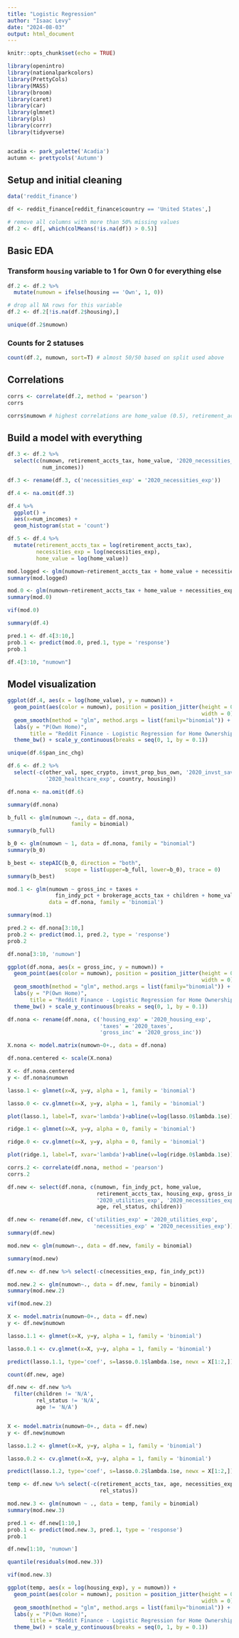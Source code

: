 ```yaml
---
title: "Logistic Regression"
author: "Isaac Levy"
date: "2024-08-03"
output: html_document
---
```


```r
knitr::opts_chunk$set(echo = TRUE)

library(openintro)
library(nationalparkcolors)
library(PrettyCols)
library(MASS)
library(broom)
library(caret)
library(car)
library(glmnet)
library(pls)
library(corrr)
library(tidyverse)


acadia <- park_palette('Acadia')
autumn <- prettycols('Autumn')


```

## Setup and initial cleaning

```r
data('reddit_finance')

df <- reddit_finance[reddit_finance$country == 'United States',]

# remove all columns with more than 50% missing values
df.2 <- df[, which(colMeans(!is.na(df)) > 0.5)]

```

## Basic EDA

### Transform `housing` variable to 1 for Own 0 for everything else

```r
df.2 <- df.2 %>%
  mutate(numown = ifelse(housing == 'Own', 1, 0))

# drop all NA rows for this variable
df.2 <- df.2[!is.na(df.2$housing),]

unique(df.2$numown)
```

### Counts for 2 statuses

```r
count(df.2, numown, sort=T) # almost 50/50 based on split used above
```

## Correlations

```r
corrs <- correlate(df.2, method = 'pearson')
corrs
```
```r
corrs$numown # highest correlations are home_value (0.5), retirement_accts_tax (0.31), 2020_necessities_exp (0.33)
```

## Build a model with everything

```r
df.3 <- df.2 %>%
  select(c(numown, retirement_accts_tax, home_value, '2020_necessities_exp',
           num_incomes))

df.3 <- rename(df.3, c('necessities_exp' = '2020_necessities_exp'))

df.4 <- na.omit(df.3)
```

```r
df.4 %>%
  ggplot() +
  aes(x=num_incomes) +
  geom_histogram(stat = 'count')
```


```r
df.5 <- df.4 %>%
  mutate(retirement_accts_tax = log(retirement_accts_tax),
         necessities_exp = log(necessities_exp),
         home_value = log(home_value))

mod.logged <- glm(numown~retirement_accts_tax + home_value + necessities_exp, data = df.5)
summary(mod.logged)
```

```r
mod.0 <- glm(numown~retirement_accts_tax + home_value + necessities_exp + num_incomes, data = df.4)
summary(mod.0)
```


```r
vif(mod.0)
```

```r
summary(df.4)
```


```r
pred.1 <- df.4[3:10,]
prob.1 <- predict(mod.0, pred.1, type = 'response')
prob.1
```

```r
df.4[3:10, "numown"]
```

## Model visualization

```r
ggplot(df.4, aes(x = log(home_value), y = numown)) + 
  geom_point(aes(color = numown), position = position_jitter(height = 0.03, 
                                                             width = 0)) +
  geom_smooth(method = "glm", method.args = list(family="binomial")) +
  labs(y = "P(Own Home)", 
       title = "Reddit Finance - Logistic Regression for Home Ownership") +
  theme_bw() + scale_y_continuous(breaks = seq(0, 1, by = 0.1))
```

```r
unique(df.6$pan_inc_chg)
```


```r
df.6 <- df.2 %>%
  select(-c(other_val, spec_crypto, invst_prop_bus_own, '2020_invst_save', 
            '2020_healthcare_exp', country, housing))

df.nona <- na.omit(df.6)

summary(df.nona)
```

```r
b_full <- glm(numown ~., data = df.nona, 
                    family = binomial)
summary(b_full)
```


```r
b_0 <- glm(numown ~ 1, data = df.nona, family = "binomial")
summary(b_0)
```

```r
b_best <- stepAIC(b_0, direction = "both", 
                  scope = list(upper=b_full, lower=b_0), trace = 0)
summary(b_best)
```

```r
mod.1 <- glm(numown ~ gross_inc + taxes + 
               fin_indy_pct + brokerage_accts_tax + children + home_value,
             data = df.nona, family = 'binomial')

summary(mod.1)
```

```r
pred.2 <- df.nona[3:10,]
prob.2 <- predict(mod.1, pred.2, type = 'response')
prob.2
```

```r
df.nona[3:10, 'numown']
```

```r
ggplot(df.nona, aes(x = gross_inc, y = numown)) + 
  geom_point(aes(color = numown), position = position_jitter(height = 0.03, 
                                                             width = 0)) +
  geom_smooth(method = "glm", method.args = list(family="binomial")) +
  labs(y = "P(Own Home)", 
       title = "Reddit Finance - Logistic Regression for Home Ownership") +
  theme_bw() + scale_y_continuous(breaks = seq(0, 1, by = 0.1))
```

```r
df.nona <- rename(df.nona, c('housing_exp' = '2020_housing_exp',
                             'taxes' = '2020_taxes', 
                             'gross_inc' = '2020_gross_inc'))

X.nona <- model.matrix(numown~0+., data = df.nona)

df.nona.centered <- scale(X.nona)

X <- df.nona.centered
y <- df.nona$numown

lasso.1 <- glmnet(x=X, y=y, alpha = 1, family = 'binomial')

lasso.0 <- cv.glmnet(x=X, y=y, alpha = 1, family = 'binomial')

plot(lasso.1, label=T, xvar='lambda')+abline(v=log(lasso.0$lambda.1se))
```

```r
ridge.1 <- glmnet(x=X, y=y, alpha = 0, family = 'binomial')

ridge.0 <- cv.glmnet(x=X, y=y, alpha = 0, family = 'binomial')

plot(ridge.1, label=T, xvar='lambda')+abline(v=log(ridge.0$lambda.1se))
```

```r
corrs.2 <- correlate(df.nona, method = 'pearson')
corrs.2
```

```r
df.new <- select(df.nona, c(numown, fin_indy_pct, home_value,
                            retirement_accts_tax, housing_exp, gross_inc,
                            '2020_utilities_exp', '2020_necessities_exp',
                            age, rel_status, children))

df.new <- rename(df.new, c('utilities_exp' = '2020_utilities_exp',
                           'necessities_exp' = '2020_necessities_exp'))
summary(df.new)
```

```r
mod.new <- glm(numown~., data = df.new, family = binomial)

summary(mod.new)
```

```r
df.new <- df.new %>% select(-c(necessities_exp, fin_indy_pct))

mod.new.2 <- glm(numown~., data = df.new, family = binomial)
summary(mod.new.2)
```

```r
vif(mod.new.2)
```

```r
X <- model.matrix(numown~0+., data = df.new)
y <- df.new$numown

lasso.1.1 <- glmnet(x=X, y=y, alpha = 1, family = 'binomial')

lasso.0.1 <- cv.glmnet(x=X, y=y, alpha = 1, family = 'binomial')

predict(lasso.1.1, type='coef', s=lasso.0.1$lambda.1se, newx = X[1:2,])
```

```r
count(df.new, age)
```

```r
df.new <- df.new %>%
  filter(children != 'N/A',
         rel_status != 'N/A',
         age != 'N/A')


X <- model.matrix(numown~0+., data = df.new)
y <- df.new$numown

lasso.1.2 <- glmnet(x=X, y=y, alpha = 1, family = 'binomial')

lasso.0.2 <- cv.glmnet(x=X, y=y, alpha = 1, family = 'binomial')

predict(lasso.1.2, type='coef', s=lasso.0.2$lambda.1se, newx = X[1:2,])

temp <- df.new %>% select(-c(retirement_accts_tax, age, necessities_exp,
                             rel_status))

mod.new.3 <- glm(numown ~ ., data = temp, family = binomial)
summary(mod.new.3)
```

```r
pred.1 <- df.new[1:10,]
prob.1 <- predict(mod.new.3, pred.1, type = 'response')
prob.1
```

```r
df.new[1:10, 'numown']
```

```r
quantile(residuals(mod.new.3))
```

```r
vif(mod.new.3)
```

```r
ggplot(temp, aes(x = log(housing_exp), y = numown)) + 
  geom_point(aes(color = numown), position = position_jitter(height = 0.03, 
                                                             width = 0)) +
  geom_smooth(method = "glm", method.args = list(family="binomial")) +
  labs(y = "P(Own Home)", 
       title = "Reddit Finance - Logistic Regression for Home Ownership") +
  theme_bw() + scale_y_continuous(breaks = seq(0, 1, by = 0.1))
```

